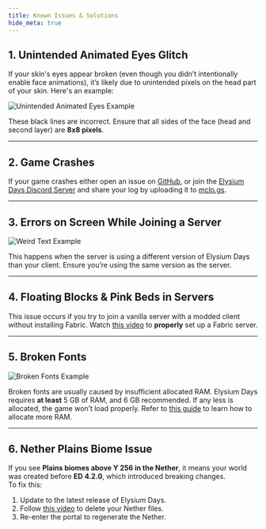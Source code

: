 ```yaml
---
title: Known Issues & Solutions
hide_meta: true
---
```


## 1. Unintended Animated Eyes Glitch
If your skin's eyes appear broken (even though you didn’t intentionally enable face animations), it’s likely due to unintended pixels on the head part of your skin. Here's an example:  

![Unintended Animated Eyes Example](https://github.com/Fyoncle/Elysium-Days/assets/63975256/993ff119-6052-48a1-b060-9d5730c87f76)  

These black lines are incorrect. Ensure that all sides of the face (head and second layer) are **8x8 pixels**.  

---  

## 2. Game Crashes
If your game crashes either open an issue on [GitHub](https://github.com/Fyoncle/Elysium-Days/issues), or join the [Elysium Days Discord Server](https://discord.gg/WFpDr7zY8Z) and share your log by uploading it to [mclo.gs](https://mclo.gs).

---  

## 3. Errors on Screen While Joining a Server
![Weird Text Example](https://github.com/Fyoncle/Elysium-Days/assets/63975256/5057177c-9a56-43e5-a4d0-ab292a237842)

This happens when the server is using a different version of Elysium Days than your client. Ensure you’re using the same version as the server.

---  

## 4. Floating Blocks & Pink Beds in Servers
This issue occurs if you try to join a vanilla server with a modded client without installing Fabric. Watch [this video](https://www.youtube.com/watch?v=sg91I4vg7ew) to **properly** set up a Fabric server.

---  

## 5. Broken Fonts
![Broken Fonts Example](https://github.com/Fyoncle/Elysium-Days/assets/63975256/80f0d98e-1a72-471d-ab50-e4abee500b01)  

Broken fonts are usually caused by insufficient allocated RAM. Elysium Days requires **at least** 5 GB of RAM, and 6 GB recommended. If any less is allocated, the game won’t load properly.
Refer to [this guide](https://moddedmc.wiki/en/project/elysium-days/docs/guides/memory_allocation) to learn how to allocate more RAM.  

---  

## 6. Nether Plains Biome Issue
If you see **Plains biomes above Y 256 in the Nether**, it means your world was created before **ED 4.2.0**, which introduced breaking changes.  
To fix this:  
1. Update to the latest release of Elysium Days.  
2. Follow [this video](https://youtu.be/Z0cHV8PHKFU?t=70) to delete your Nether files.  
3. Re-enter the portal to regenerate the Nether.
